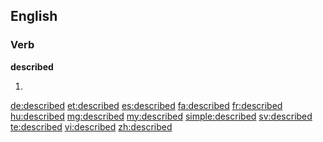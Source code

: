 ==English==

===Verb===
'''described'''

# {{past of|describe}}

[[de:described]]
[[et:described]]
[[es:described]]
[[fa:described]]
[[fr:described]]
[[hu:described]]
[[mg:described]]
[[my:described]]
[[simple:described]]
[[sv:described]]
[[te:described]]
[[vi:described]]
[[zh:described]]